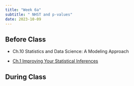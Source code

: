 ```yaml
---
title: "Week 6a"
subtitle: " NHST and p-values"
date: 2023-10-09
---
```

## Before Class

- Ch.10 Statistics and Data Science: A Modeling Approach

- [Ch.1 Improving Your Statistical Inferences](https://lakens.github.io/statistical_inferences/01-pvalue.html)


## During Class



